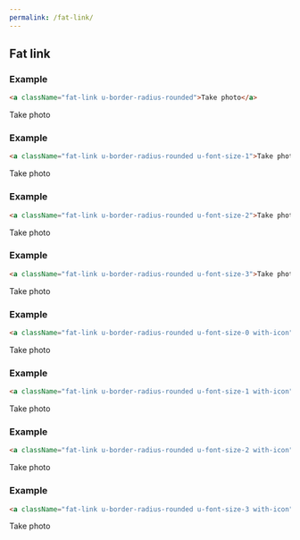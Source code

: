 ```yaml
---
permalink: /fat-link/
---
```


## Fat link
### Example
```html
<a className="fat-link u-border-radius-rounded">Take photo</a>
```
<a className="fat-link u-border-radius-rounded">Take photo</a>

### Example
```html
<a className="fat-link u-border-radius-rounded u-font-size-1">Take photo</a>
```
<a className="fat-link u-border-radius-rounded u-font-size-1">Take photo</a>

### Example
```html
<a className="fat-link u-border-radius-rounded u-font-size-2">Take photo</a>
```
<a className="fat-link u-border-radius-rounded u-font-size-2">Take photo</a>

### Example
```html
<a className="fat-link u-border-radius-rounded u-font-size-3">Take photo</a>
```
<a className="fat-link u-border-radius-rounded u-font-size-3">Take photo</a>

### Example
```html
<a className="fat-link u-border-radius-rounded u-font-size-0 with-icon"><Icon icon="camera" />Take photo</a>
```
<a className="fat-link u-border-radius-rounded u-font-size-0 with-icon"><Icon icon="camera" />Take photo</a>

### Example
```html
<a className="fat-link u-border-radius-rounded u-font-size-1 with-icon"><Icon icon="camera" />Take photo</a>
```
<a className="fat-link u-border-radius-rounded u-font-size-1 with-icon"><Icon icon="camera" />Take photo</a>

### Example
```html
<a className="fat-link u-border-radius-rounded u-font-size-2 with-icon"><Icon icon="camera" />Take photo</a>
```
<a className="fat-link u-border-radius-rounded u-font-size-2 with-icon"><Icon icon="camera" />Take photo</a>

### Example
```html
<a className="fat-link u-border-radius-rounded u-font-size-3 with-icon"><Icon icon="camera" />Take photo</a>
```
<a className="fat-link u-border-radius-rounded u-font-size-3 with-icon"><Icon icon="camera" />Take photo</a>
